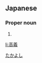 ==Japanese==
{{ja-kanjitab|高|義}}

===Proper noun===
{{ja-pos|proper|たかよし}}

# {{given name|male|lang=ja}}

[[Category:Japanese male given names|たかよし]]

[[li:高義]]
